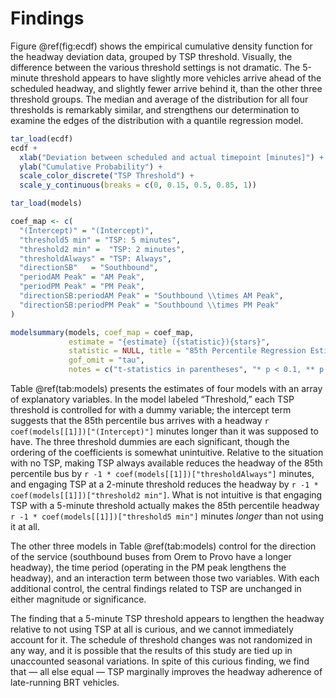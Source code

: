 # Findings

Figure \@ref(fig:ecdf) shows the empirical cumulative density function for the 
headway deviation data, grouped by TSP threshold. Visually, the difference 
between the various threshold settings is not dramatic. The 5-minute 
threshold appears to have slightly more vehicles arrive ahead of the
scheduled headway, and slightly fewer arrive behind it, than the other three
threshold groups. The median and average of the distribution for all four
thresholds is remarkably similar, and strengthens our determination to 
examine the edges of the distribution with a quantile regression model.

```r
tar_load(ecdf)
ecdf + 
  xlab("Deviation between scheduled and actual timepoint [minutes]") +
  ylab("Cumulative Probability") +
  scale_color_discrete("TSP Threshold") + 
  scale_y_continuous(breaks = c(0, 0.15, 0.5, 0.85, 1))
```


```r
tar_load(models)

coef_map <- c(
  "(Intercept)" = "(Intercept)", 
  "threshold5 min" = "TSP: 5 minutes",
  "threshold2 min" =  "TSP: 2 minutes",
  "thresholdAlways" = "TSP: Always",
  "directionSB"   = "Southbound", 
  "periodAM Peak" = "AM Peak", 
  "periodPM Peak" = "PM Peak", 
  "directionSB:periodAM Peak" = "Southbound \\times AM Peak",  
  "directionSB:periodPM Peak" = "Southbound \\times PM Peak"
)

modelsummary(models, coef_map = coef_map,
             estimate = "{estimate} ({statistic}){stars}",
             statistic = NULL, title = "85th Percentile Regression Estimates", 
             gof_omit = "tau",
             notes = c("t-statistics in parentheses", "* p < 0.1, ** p < 0.05, *** p < 0.01"))
```

Table \@ref(tab:models) presents the estimates of four models with an array 
of explanatory variables. In the model labeled "Threshold," each TSP threshold
is controlled for with a dummy variable; the intercept term suggests that the
85th percentile bus arrives with a headway `r coef(models[[1]])["(Intercept)"]` 
minutes longer than it was supposed to have. The three threshold dummies are
each significant, though the ordering of the coefficients is somewhat unintuitive.
Relative to the situation with no TSP, making TSP always available reduces the 
headway of the 85th percentile bus by `r -1 * coef(models[[1]])["thresholdAlways"]`
minutes, and engaging TSP at a 2-minute threshold reduces the headway by
`r -1 * coef(models[[1]])["threshold2 min"]`. What is not intuitive is that 
engaging TSP with a 5-minute threshold actually makes the 85th percentile
headway `r -1 * coef(models[[1]])["threshold5 min"]` minutes *longer* than 
not using it at all.

The other three models in Table \@ref(tab:models) control for the direction
of the service (southbound buses from Orem to Provo have a longer headway), the
time period (operating in the PM peak lengthens the headway), and an interaction
term between those two variables. With each additional control, the central 
findings related to TSP are unchanged in either magnitude or significance.

The finding that a 5-minute TSP threshold appears to lengthen the headway 
relative to not using TSP at all is curious, and we cannot immediately
account for it. The schedule of threshold changes was not randomized in any way,
and it is possible that the results of this study are tied up in unaccounted
seasonal variations. In spite of this curious finding, we find that --- all else
equal --- TSP marginally improves the headway adherence of late-running BRT
vehicles.
